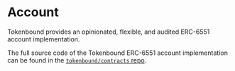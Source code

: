 # Account

Tokenbound provides an opinionated, flexible, and audited ERC-6551 account implementation.

The full source code of the Tokenbound ERC-6551 account implementation can be found in the [`tokenbound/contracts` repo](https://github.com/tokenbound/contracts/blob/main/src/AccountV3.sol).

